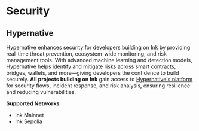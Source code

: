 # Security

## Hypernative

[Hypernative](https://www.hypernative.io/) enhances security for developers building on Ink by providing real-time threat prevention, ecosystem-wide monitoring, and risk management tools. With advanced machine learning and detection models, Hypernative helps identify and mitigate risks across smart contracts, bridges, wallets, and more—giving developers the confidence to build securely. **All projects building on Ink** gain access to [Hypernative's platform](https://www.hypernative.io/solutions/protocols) for security flows, incident response, and risk analysis, ensuring resilience and reducing vulnerabilities.

**Supported Networks**

* Ink Mainnet
* Ink Sepolia
